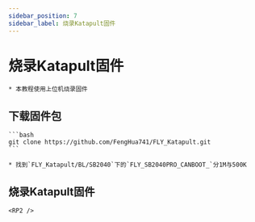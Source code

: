 ```yaml
---
sidebar_position: 7
sidebar_label: 烧录Katapult固件
---
```



# 烧录Katapult固件

    * 本教程使用上位机烧录固件

## 下载固件包

    ```bash
    git clone https://github.com/FengHua741/FLY_Katapult.git
    ```

    * 找到`FLY_Katapult/BL/SB2040`下的`FLY_SB2040PRO_CANBOOT_`分1M与500K

## 烧录Katapult固件

    <RP2 />
